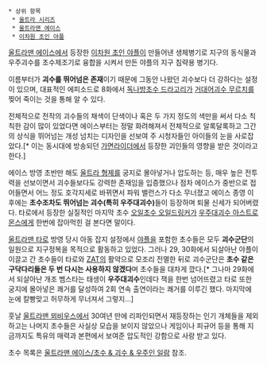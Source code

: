  * 상위 항목
  * [[울트라 시리즈]]
  * [[울트라맨 에이스]]
  * [[이차원 초인 야플]]

[[울트라맨 에이스]]에서 등장한 [[이차원 초인 야플]]이 만들어낸 생체병기로 지구의 동식물과 우주괴수를 초수제조기로 융합을 시켜서 만든 야플의 지구 침략용 병기다.

이름부터가 '''괴수를 뛰어넘은 존재'''이기 때문에 그동안 나왔던 괴수보다 더 강하다는 설정이 있으며, 대표적인 에피소드로 8화에서 [[독나방초수 드라고리]]가 [[거대어괴수 무르치]]를 찢어 죽이는 것을 통해 알 수 있다.

전체적으로 전작의 괴수들의 채색이 단색이나 혹은 두 가지 정도의 색만을 써서 다소 칙칙한 감이 많이 있었다면 에이스부터는 정말 화려해져서 전체적으로 알록달록하고 그간의 상식을 뛰어넘는 개성 넘치는 디자인을 선보여 주 시청자들인 아이들의 눈을 사로잡았다.[* 이는 동시대에 방송되던 [[가면라이더]]에서 등장한 괴인들의 영향을 받은 것이라고 한다.]

에이스 방영 초반만 해도 [[울트라 형제]]를 궁지로 몰아넣거나 압도하는 등, 매우 높은 전투력을 선보이면서 괴수들보다도 강력한 존재임을 입증했으나 점차 에이스가 중반으로 접어들면서 어느 정도 호각지세로 바뀌면서 파워 밸런스가 다소 무너졌고 에이스 종영 이후에는 '''초수조차도 뛰어넘는 괴수(특히 우주대괴수)'''들이 등장하며 퇴물 신세가 되어버렸다. 타로에서 등장한 실질적인 마지막 초수 [[오일초수 오일드링커]]가 [[우주대괴수 아스트로몬스]]에게 한번에 잡아먹힌 걸 본다면 말이다.

[[울트라맨 타로]] 방영 당시 아동 잡지 설정에서 [[야플]]을 포함한 초수들은 모두 '''괴수군단'''의 일원으로 지구정복을 목적으로 활동하고 있었다. 그러나 29, 30화에서 되살아난 야플이 이끌고 간 초수들이 타로와 [[ZAT]]의 활약으로 모조리 전멸한 뒤로 괴수군단은 '''초수 같은 구닥다리들은 두 번 다시는 사용하지 않겠다'''며 초수들을 대차게 깠다.[* 그나마 29화에서 되살아난 개조 벰스타는 태생이 '''우주대괴수'''인데다 잭을 한번 넘어뜨렸고 타로 또한 궁지에 몰아넣은 쾌거를 달성하여 2회 연속 출연이라는 쾌거를 이루긴 했다. 마지막에 눈에 칼빵맞고 허무하게 무너져서 그렇지...]

훗날 [[울트라맨 뫼비우스]]에서 30여년 만에 리파인되면서 재등장하는 인기 개체들을 제외하고는 나머지 초수들은 사실상 모습을 보이지 않았으나 게임이나 피규어 등을 통해 지금까지도 특유의 매력과 본편에서 보여준 압도적인 강함으로 사랑 받고 있다.

초수 목록은 [[울트라맨 에이스/초수 & 괴수 & 우주인 일람]] 참조.
